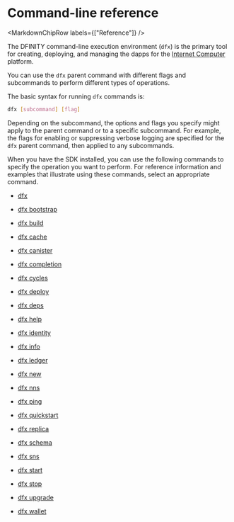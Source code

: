 
# Command-line reference

<MarkdownChipRow labels={["Reference"]} />

The DFINITY command-line execution environment (`dfx`) is the primary tool for creating, deploying, and managing the dapps for the [Internet Computer](https://learn.internetcomputer.org/hc/en-us/articles/33152818663444-What-is-ICP) platform.

You can use the `dfx` parent command with different flags and subcommands to perform different types of operations.

The basic syntax for running `dfx` commands is:

``` bash
dfx [subcommand] [flag]
```

Depending on the subcommand, the options and flags you specify might apply to the parent command or to a specific subcommand. For example, the flags for enabling or suppressing verbose logging are specified for the `dfx` parent command, then applied to any subcommands.

When you have the SDK installed, you can use the following commands to specify the operation you want to perform. For reference information and examples that illustrate using these commands, select an appropriate command.

-   [dfx](./dfx-parent.mdx)

-   [dfx bootstrap](./dfx-bootstrap.mdx)

-   [dfx build](./dfx-build.mdx)

-   [dfx cache](./dfx-cache.mdx)

-   [dfx canister](./dfx-canister.mdx)

-   [dfx completion](./dfx-completion.mdx)

-   [dfx cycles](./dfx-cycles.mdx)

-   [dfx deploy](./dfx-deploy.mdx)

-   [dfx deps](./dfx-deps.mdx)

-   [dfx help](./dfx-help.mdx)

-   [dfx identity](./dfx-identity.mdx)

-   [dfx info](./dfx-info.mdx)

-   [dfx ledger](./dfx-ledger.mdx)

-   [dfx new](./dfx-new.mdx)

-   [dfx nns](./dfx-nns.mdx)

-   [dfx ping](./dfx-ping.mdx)

-   [dfx quickstart](./dfx-quickstart.mdx)

-   [dfx replica](./dfx-replica.mdx)

-   [dfx schema](./dfx-schema.mdx)

-   [dfx sns](./dfx-sns.mdx)

-   [dfx start](./dfx-start.mdx)

-   [dfx stop](./dfx-stop.mdx)

-   [dfx upgrade](./dfx-upgrade.mdx)

-   [dfx wallet](./dfx-wallet.mdx)
